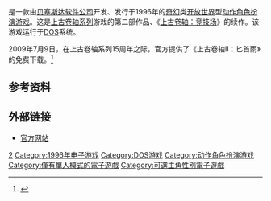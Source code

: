 {{refimprove|time=2018-01-08T16:16:05+00:00}}
{{NoteTA
| G1=Games
}}
{{Infobox VG
| title =
| english=The Elder Scrolls II: Daggerfall
| image = File:Daggerfall Cover art.gif
| developer = [[贝塞斯达软件公司|贝塞斯达软件公司]]
| publisher =
| designer =
| composer = Eric Heberling
| series = [[上古卷轴系列|上古卷轴系列]]
| engine = [[XnGine|XnGine]]
| released = {{vgrelease|NA|1996年8月31日|EU|1996年}}
| genre = [[动作角色扮演游戏|动作角色扮演]]
| modes = [[单人游戏|单人游戏]]
| platforms = [[MS-DOS|MS-DOS]]
}}
{{vgname|上古卷轴II：匕首雨|en=The Elder Scrolls II: Daggerfall|2=又译'''上古卷轴II：匕落'''}}是一款由[[贝塞斯达软件公司|贝塞斯达软件公司]]开发、发行于1996年的[[奇幻|奇幻]]类[[开放世界|开放世界]]型[[动作角色扮演游戏|动作角色扮演游戏]]。这是[[上古卷轴系列|上古卷轴系列]]游戏的第二部作品、《[[上古卷轴：竞技场|上古卷轴：竞技场]]》的续作。该游戏运行于[[DOS|DOS]]系统。

2009年7月9日，在上古卷轴系列15周年之际，官方提供了《上古卷轴II：匕首雨》的免费下载。<ref>{{cite web |last=Thompson |first=Michael |url=http://arstechnica.com/gaming/news/2009/07/bethesda-releasing-daggerfall-for-free.ars |title=Bethesda releasing Daggerfall for free |publisher=Arstechnica.com |date=2009-07-10 |accessdate=2011-12-02 |archive-date=2011-12-05 |archive-url=https://web.archive.org/web/20111205010618/http://arstechnica.com/gaming/news/2009/07/bethesda-releasing-daggerfall-for-free.ars |dead-url=no }}</ref>

== 参考资料 ==
{{reflist}}

== 外部链接 ==
* [https://web.archive.org/web/20080430213410/http://www.elderscrolls.com/ 官方网站]

{{上古卷轴系列}}

{{DEFAULTSORT:Elder Scrolls II, Daggerfall}}
[[Category:上古卷轴系列|2]]
[[Category:1996年电子游戏|Category:1996年电子游戏]]
[[Category:DOS游戏|Category:DOS游戏]]
[[Category:动作角色扮演游戏|Category:动作角色扮演游戏]]
[[Category:僅有單人模式的電子遊戲|Category:僅有單人模式的電子遊戲]]
[[Category:可選主角性別電子遊戲|Category:可選主角性別電子遊戲]]